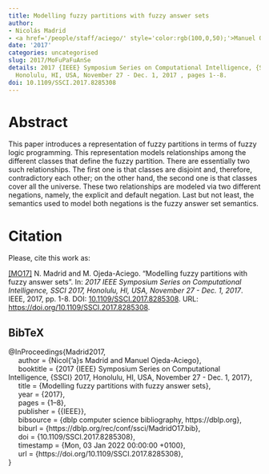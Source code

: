 ```yaml
---
title: Modelling fuzzy partitions with fuzzy answer sets
author:
- Nicolás Madrid
- <a href='/people/staff/aciego/' style='color:rgb(100,0,50);'>Manuel Ojeda-Aciego</a>
date: '2017'
categories: uncategorised
slug: 2017/MoFuPaFuAnSe
details: 2017 {IEEE} Symposium Series on Computational Intelligence, {SSCI} 2017,
  Honolulu, HI, USA, November 27 - Dec. 1, 2017 , pages 1--8.
doi: 10.1109/SSCI.2017.8285308
---
```




# Abstract


This paper introduces a representation of fuzzy partitions in terms of fuzzy logic programming. This representation models relationships among the different classes that define the fuzzy partition. There are essentially two such relationships. The first one is that classes are disjoint and, therefore, contradictory each other; on the other hand, the second one is that classes cover all the universe. These two relationships are modeled via two different negations, namely, the explicit and default negation. Last but not least, the semantics used to model both negations is the fuzzy answer set semantics.








# Citation
Please, cite this work as:


<a name=bib-Madrid2017></a>[[MO17]](#cite-Madrid2017) N. Madrid and M. Ojeda-Aciego. “Modelling fuzzy partitions with fuzzy answer sets”. In: _2017 IEEE Symposium Series on Computational Intelligence, SSCI 2017, Honolulu, HI, USA, November 27 - Dec. 1, 2017_. IEEE, 2017, pp. 1-8. DOI: [10.1109/SSCI.2017.8285308](https://doi.org/10.1109%2FSSCI.2017.8285308). URL: [https://doi.org/10.1109/SSCI.2017.8285308](https://doi.org/10.1109/SSCI.2017.8285308).

::: {.callout-note appearance="minimal" collapse=true}

## BibTeX

@InProceedings{Madrid2017,<br>&nbsp;&nbsp;&nbsp;&nbsp;  author = {Nicol{\a'a}s Madrid and Manuel Ojeda-Aciego},<br>&nbsp;&nbsp;&nbsp;&nbsp;  booktitle = {2017 {IEEE} Symposium Series on Computational Intelligence, {SSCI} 2017, Honolulu, HI, USA, November 27 - Dec. 1, 2017},<br>&nbsp;&nbsp;&nbsp;&nbsp;  title = {Modelling fuzzy partitions with fuzzy answer sets},<br>&nbsp;&nbsp;&nbsp;&nbsp;  year = {2017},<br>&nbsp;&nbsp;&nbsp;&nbsp;  pages = {1--8},<br>&nbsp;&nbsp;&nbsp;&nbsp;  publisher = {{IEEE}},<br>&nbsp;&nbsp;&nbsp;&nbsp;  bibsource = {dblp computer science bibliography, https://dblp.org},<br>&nbsp;&nbsp;&nbsp;&nbsp;  biburl = {https://dblp.org/rec/conf/ssci/MadridO17.bib},<br>&nbsp;&nbsp;&nbsp;&nbsp;  doi = {10.1109/SSCI.2017.8285308},<br>&nbsp;&nbsp;&nbsp;&nbsp;  timestamp = {Mon, 03 Jan 2022 00:00:00 +0100},<br>&nbsp;&nbsp;&nbsp;&nbsp;  url = {https://doi.org/10.1109/SSCI.2017.8285308},<br>}

:::








